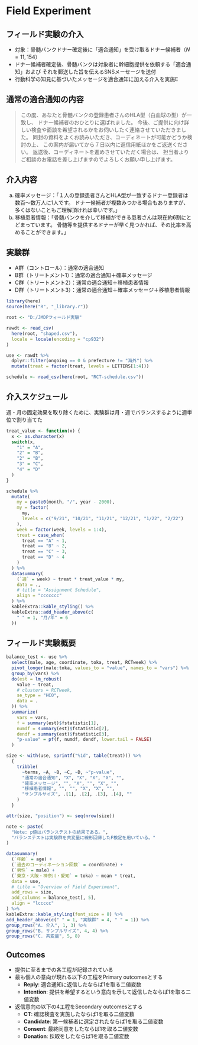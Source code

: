 # Field Experiment
## フィールド実験の介入

- 対象：骨髄バンクドナー確定後に「適合通知」を受け取るドナー候補者（$N = 11,154$）
- ドナー候補者確定後、骨髄バンクは対象者に幹細胞提供を依頼する「適合通知」および
それを郵送した旨を伝えるSNSメーセージを送付
- 行動科学の知見に基づいたメッセージを適合通知に加える介入を実施E

## 通常の適合通知の内容

> この度、あなたと骨髄バンクの登録患者さんのHLA型（白血球の型）が一致し、
ドナー候補者のおひとりに選ばれました。
今後、ご提供に向け詳しい検査や面談を希望されるかをお伺いしたく連絡させていただきました。
同封の資料をよくお読みいただき、コーディネートが可能かどうか検討の上、
この案内が届いてから７日以内に返信用紙ほかをご返送ください。
返送後、コーディネートを進めさせていただく場合は、
担当者よりご相談のお電話を差し上げますのでよろしくお願い申し上げます。

## 介入内容

a. 確率メッセージ：「１人の登録患者さんとHLA型が一致するドナー登録者は数百〜数万人に1人です。
ドナー候補者が複数みつかる場合もありますが、多くはないこともご理解頂ければ幸いです。」
b. 移植患者情報：「骨髄バンクを介して移植ができる患者さんは現在約6割にとどまっています。
骨髄等を提供するドナーが早く見つかれば、その比率を高めることができます。」

## 実験群

- A群（コントロール）：通常の適合通知
- B群（トリートメント1）：通常の適合通知＋確率メッセージ
- C群（トリートメント2）：通常の適合通知＋移植患者情報
- D群（トリートメント3）：通常の適合通知＋確率メッセージ＋移植患者情報

```r
library(here)
source(here("R", "_library.r"))
```

```r
root <- "D:/JMDPフィールド実験"

rawdt <- read_csv(
  here(root, "shaped.csv"),
  locale = locale(encoding = "cp932")
)

use <- rawdt %>%
  dplyr::filter(ongoing == 0 & prefecture != "海外") %>%
  mutate(treat = factor(treat, levels = LETTERS[1:4]))

schedule <- read_csv(here(root, "RCT-schedule.csv"))
```

## 介入スケジュール

週・月の固定効果を取り除くために、実験群は月・週でバランスするように週単位で割り当てた

```r
treat_value <- function(x) {
  x <- as.character(x)
  switch(x,
    "1" = "A",
    "2" = "B",
    "2" = "B",
    "3" = "C",
    "4" = "D"
  )
}

schedule %>%
  mutate(
    my = paste0(month, "/", year - 2000),
    my = factor(
      my,
      levels = c("9/21", "10/21", "11/21", "12/21", "1/22", "2/22")
    ),
    week = factor(week, levels = 1:4),
    treat = case_when(
      treat == "A" ~ 1,
      treat == "B" ~ 2,
      treat == "C" ~ 3,
      treat == "D" ~ 4
    )
  ) %>%
  datasummary(
    (`週` = week) ~ treat * treat_value * my,
    data = .,
    # title = "Assignment Schedule",
    align = "ccccccc"
  ) %>%
  kableExtra::kable_styling() %>%
  kableExtra::add_header_above(c(
    " " = 1, "月/年" = 6
  ))
```


## フィールド実験概要


```r
balance_test <- use %>%
  select(male, age, coordinate, toka, treat, RCTweek) %>%
  pivot_longer(male:toka, values_to = "value", names_to = "vars") %>%
  group_by(vars) %>%
  do(est = lm_robust(
    value ~ treat,
    # clusters = RCTweek,
    se_type = "HC0",
    data = .
  )) %>%
  summarize(
    vars = vars,
    f = summary(est)$fstatistic[1],
    numdf = summary(est)$fstatistic[2],
    dendf = summary(est)$fstatistic[3],
    "p-value" = pf(f, numdf, dendf, lower.tail = FALSE)
  )

size <- with(use, sprintf("%1d", table(treat))) %>%
  {
    tribble(
      ~terms, ~A, ~B, ~C, ~D, ~"p-value",
      "通常の適合通知", "X", "X", "X", "X", "",
      "確率メッセージ", "", "X", "", "X", "",
      "移植患者情報", "", "", "X", "X", "",
      "サンプルサイズ", .[1], .[2], .[3], .[4], ""
    )
  }

attr(size, "position") <- seq(nrow(size))

note <- paste(
  "Note: p値はバランステストの結果である。",
  "バランステストは実験群を共変量に線形回帰したF検定を用いている。"
)

datasummary(
  (`年齢` = age) +
  (`過去のコーディネーション回数` = coordinate) +
  (`男性` = male) +
  (`東京・大阪・神奈川・愛知` = toka) ~ mean * treat,
  data = use,
  # title = "Overview of Field Experiment",
  add_rows = size,
  add_columns = balance_test[, 5],
  align = "lccccc"
) %>%
kableExtra::kable_styling(font_size = 8) %>%
add_header_above(c(" " = 1, "実験群" = 4, " " = 1)) %>%
group_rows("A. 介入", 1, 3) %>%
group_rows("B. サンプルサイズ", 4, 4) %>%
group_rows("C. 共変量", 5, 8)
```

## Outcomes

- 提供に至るまでの各工程が記録されている
- 最も個人の意向が現れる以下の工程をPrimary outcomesとする
  - **Reply**: 適合通知に返信したならば1を取る二値変数
  - **Intention**: 提供を希望するという意向を示して返信したならば1を取る二値変数
- 返信意向の以下の4工程をSecondary outcomesとする
  - **CT**: 確認検査を実施したならば1を取る二値変数
  - **Candidate**: 第一候補者に選定されたならば1を取る二値変数
  - **Consent**: 最終同意をしたならば1を取る二値変数
  - **Donation**: 採取をしたならば1を取る二値変数
